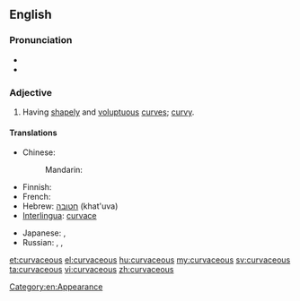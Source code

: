 ==English==

===Pronunciation===
* {{audio|en-uk-curvaceous.ogg|Audio (UK)}}
* {{rhymes|eɪʃəs}}

===Adjective===
{{en-adj}}

# {{qualifier|of a woman}} Having [[shapely]] and [[voluptuous]] [[curve]]s; [[curvy]].

====Translations====
{{trans-top|Having shapely and voluptuous curves; curvy}}
* Chinese:
*: Mandarin: {{t-|cmn|凹凸有致|tr=āotūyǒuzhì|sc=Hani}}
* Finnish: {{t+|fi|kurvikas}}
* French: {{t|fr|plantureux}}
* Hebrew: [[חטובה]] (khat'uva) {{f}}
* [[Interlingua]]: [[curvace]]
{{trans-mid}}
* Japanese: {{t|ja|肉感的|alt=肉感的な|tr=にっかんてきな, nikkanteki-na}}, {{t|ja|豊満|alt=豊満な|tr=ほうまんな, hōman-na}}
* Russian: {{t|ru|фигуристый|tr=figúristyj}}, {{t+|ru|пышный|tr=pýšnyi}}, {{t|ru|с красивыми округлыми формами|tr=s krasívymi okrúglymi fórmami}}
{{trans-bottom}}

[[Category:en:Appearance]]

[[et:curvaceous]]
[[el:curvaceous]]
[[hu:curvaceous]]
[[my:curvaceous]]
[[sv:curvaceous]]
[[ta:curvaceous]]
[[vi:curvaceous]]
[[zh:curvaceous]]